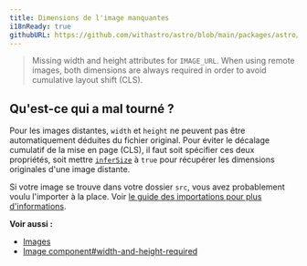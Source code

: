 ```yaml
---
title: Dimensions de l'image manquantes
i18nReady: true
githubURL: https://github.com/withastro/astro/blob/main/packages/astro/src/core/errors/errors-data.ts
---
```


> Missing width and height attributes for `IMAGE_URL`. When using remote images, both dimensions are always required in order to avoid cumulative layout shift (CLS).

## Qu'est-ce qui a mal tourné ?
Pour les images distantes, `width` et `height` ne peuvent pas être automatiquement déduites du fichier original. Pour éviter le décalage cumulatif de la mise en page (CLS), il faut soit spécifier ces deux propriétés, soit mettre [`inferSize`](/fr/reference/modules/astro-assets/#infersize) à `true` pour récupérer les dimensions originales d'une image distante.

Si votre image se trouve dans votre dossier `src`, vous avez probablement voulu l'importer à la place. Voir [le guide des importations pour plus d'informations](/fr/guides/imports/#autres-ressources).

**Voir aussi :**
-  [Images](/fr/guides/images/)
-  [Image component#width-and-height-required](/fr/reference/modules/astro-assets/#width-et-height-obligatoires-pour-les-images-dans-public)
